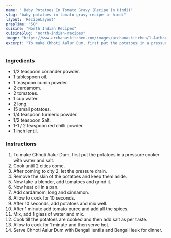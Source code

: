 ---
name: " Baby Potatoes In Tomato Gravy (Recipe In Hindi)"
slug: "baby-potatoes-in-tomato-gravy-recipe-in-hindi"
layout: 'RecipeLayout'
prepTime: "50"
cuisine: "North Indian Recipes"
cuisineSlug: "north-indian-recipes"
image: "https://www.archanaskitchen.com/images/archanaskitchen/1-Author/Karthika_Gopalakrishnan/Chotti_Aloor_Dum.jpg"
excerpt: "To make Chhoti Aalur Dum, first put the potatoes in a pressure cooker with water and salt"
---

### Ingredients

-  1/2 teaspoon coriander powder.
-  1 tablespoon oil.
-  1 teaspoon cumin powder.
-  2 cardamom.
-  2 tomatoes.
-  1 cup water.
-  2 long.
- 15 small potatoes.
-  1/4 teaspoon turmeric powder.
-  1/2 teaspoon Salt.
-  1-1 / 2 teaspoon red chilli powder.
-  1 inch lentil.

### Instructions

1. To make Chhoti Aalur Dum, first put the potatoes in a pressure cooker with water and salt.
1. Cook until 2 cities come.
1. After coming to city 2, let the pressure drain.
1. Remove the skin of the potatoes and keep them aside.
1. Now take a blender, add tomatoes and grind it.
1. Now heat oil in a pan.
1. Add cardamom, long and cinnamon.
1. Allow to cook for 10 seconds.
1. After 10 seconds, add potatoes and mix well.
1. After 1 minute add tomato puree and add all the spices.
1. Mix, add 1 glass of water and mix.
1. Cook till the potatoes are cooked and then add salt as per taste.
1. Allow to cook for 1 minute and then serve hot.
1. Serve Chhoti Aalur Dum with Bengali lentils and Bengali leek for dinner.
